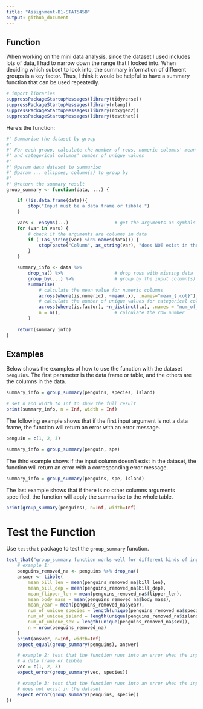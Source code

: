 ```yaml
---
title: "Assignment-B1-STAT545B"
output: github_document
---
```


## Function

When working on the mini data analysis, since the dataset I used
includes lots of data, I had to narrow down the range that I looked
into. When deciding which subset to look into, the summary information
of different groups is a key factor. Thus, I think it would be helpful
to have a summary function that can be used repeatedly.

```r
# import libraries
suppressPackageStartupMessages(library(tidyverse))
suppressPackageStartupMessages(library(rlang))
suppressPackageStartupMessages(library(roxygen2))
suppressPackageStartupMessages(library(testthat))
```

Here's the function:

```r
#' Summarise the dataset by group
#' 
#' For each group, calculate the number of rows, numeric columns' mean value
#' and categorical columns' number of unique values
#' 
#' @param data dataset to summarise
#' @param ... ellipses, column(s) to group by
#' 
#' @return the summary result
group_summary <- function(data, ...) {

    if (!is.data.frame(data)){
        stop("Input must be a data frame or tibble.")
    }

    vars <- ensyms(...)                 # get the arguments as symbols
    for (var in vars) {
        # check if the arguments are columns in data
        if (!(as_string(var) %in% names(data))) {
            stop(paste("Column", as_string(var), "does NOT exist in the dataset"))
        }
    }

    summary_info <- data %>%
        drop_na() %>%                   # drop rows with missing data
        group_by(...) %>%               # group by the input column(s)
        summarise(
            # calculate the mean value for numeric columns
            across(where(is.numeric), ~mean(.x), .names="mean_{.col}"),
            # calculate the number of unique values for categorical columns
            across(where(is.factor), ~n_distinct(.x), .names = "num_of_unique_{.col}"),
            n = n(),                    # calculate the row number
        )
    
    return(summary_info)
}
```

## Examples

Below shows the examples of how to use the function with the dataset `penguins`. The first parameter
is the data frame or table, and the others are the columns in the data.

```r
summary_info = group_summary(penguins, species, island)

# set n and width to Inf to show the full result
print(summary_info, n = Inf, width = Inf)
```

The following example shows that if the first input argument is not a data frame, the function will
return an error with an error message.

```r
penguin = c(1, 2, 3)

summary_info = group_summary(penguin, spe)
```

The third example shows if the input column doesn't exist in the dataset, the function will
return an error with a corresponding error message.

```r
summary_info = group_summary(penguins, spe, island)
```

The last example shows that if there is no other columns arguments specified, the function will
apply the summarise to the whole table.

```r
print(group_summary(penguins), n=Inf, width=Inf)
```

# Test the Function

Use `testthat` package to test the `group_summary` function.


```r
test_that("group_summary function works well for different kinds of input", {
    # example 1:
    penguins_removed_na <- penguins %>% drop_na()
    answer <- tibble(
        mean_bill_len = mean(penguins_removed_na$bill_len),
        mean_bill_dep = mean(penguins_removed_na$bill_dep),
        mean_flipper_len = mean(penguins_removed_na$flipper_len),
        mean_body_mass = mean(penguins_removed_na$body_mass),
        mean_year = mean(penguins_removed_na$year),
        num_of_unique_species = length(unique(penguins_removed_na$species)),
        num_of_unique_island = length(unique(penguins_removed_na$island)),
        num_of_unique_sex = length(unique(penguins_removed_na$sex)),
        n = nrow(penguins_removed_na)
    )
    print(answer, n=Inf, width=Inf)
    expect_equal(group_summary(penguins), answer)

    # example 2: test that the function runs into an error when the input is not
    # a data frame or tibble
    vec = c(1, 2, 3)
    expect_error(group_summary(vec, species))

    # example 3: test that the function runs into an error when the input column
    # does not exist in the dataset
    expect_error(group_summary(penguins, specie))
})
```


